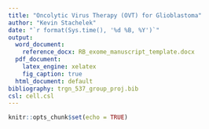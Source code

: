 ```yaml
---
title: "Oncolytic Virus Therapy (OVT) for Glioblastoma"
author: "Kevin Stachelek"
date: "`r format(Sys.time(), '%d %B, %Y')`"
output:
  word_document:
    reference_docx: RB_exome_manuscript_template.docx
  pdf_document: 
    latex_engine: xelatex
    fig_caption: true
  html_document: default
bibliography: trgn_537_group_proj.bib
csl: cell.csl
---
```



```r
knitr::opts_chunk$set(echo = TRUE)
```

